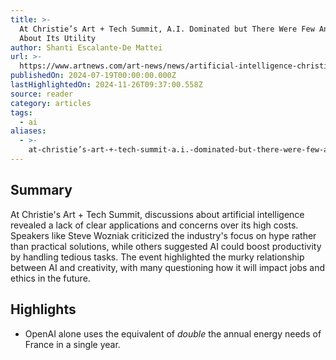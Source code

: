 ```yaml
---
title: >-
  At Christie’s Art + Tech Summit, A.I. Dominated but There Were Few Answers
  About Its Utility
author: Shanti Escalante-De Mattei
url: >-
  https://www.artnews.com/art-news/news/artificial-intelligence-christies-art-tech-summit-1234712444/?utm_source=futureplus.beehiiv.com&utm_medium=newsletter&utm_campaign=future-fridays-issue23&_bhlid=3e759750dc79e06463f6ebf7e356ae07074f773d
publishedOn: 2024-07-19T00:00:00.000Z
lastHighlightedOn: 2024-11-26T09:37:00.558Z
source: reader
category: articles
tags:
  - ai
aliases:
  - >-
    at-christie’s-art-+-tech-summit-a.i.-dominated-but-there-were-few-answers-about-its-utility
---
```

## Summary

At Christie's Art + Tech Summit, discussions about artificial intelligence revealed a lack of clear applications and concerns over its high costs. Speakers like Steve Wozniak criticized the industry's focus on hype rather than practical solutions, while others suggested AI could boost productivity by handling tedious tasks. The event highlighted the murky relationship between AI and creativity, with many questioning how it will impact jobs and ethics in the future.

## Highlights
- OpenAI alone uses the equivalent of *double* the annual energy needs of France in a single year.
